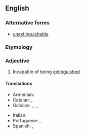 ==English==

===Alternative forms===
* [[unextinguishable]] {{q|obsolete}} 

===Etymology===
{{prefix|en|in|extinguishable}}

===Adjective===
{{en-adj}}

# Incapable of being [[extinguish]]ed

====Translations====
{{trans-top|incapable of being extinguished}}
* Armenian: {{t+|hy|անշեջ}}
* Catalan: {{t|ca|inextingible}}, {{t|ca|inapagable}}
* Galician: {{t+|gl|inapagable}}, {{t+|gl|inapagábel}}, {{t+|gl|inextinguible}}, {{t+|gl|inextinguíbel}}
{{trans-mid}}
* Italian: {{t|it|inestinguibile}}
* Portuguese: {{t+|pt|inextinguível}}, {{t|pt|inapagável}}
* Spanish: {{t+|es|inextinguible}}, {{t+|es|inapagable}}
{{trans-bottom}}